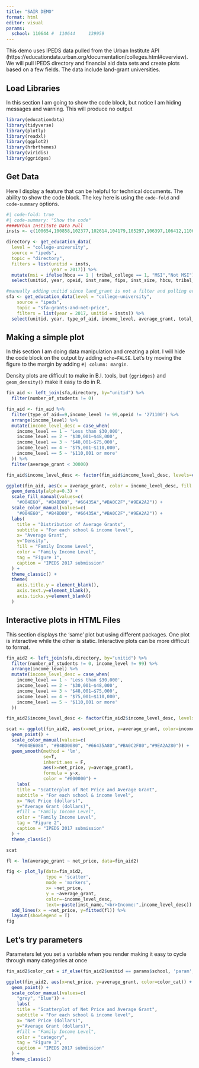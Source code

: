 ```yaml
---
title: "SAIR DEMO"
format: html
editor: visual
params: 
  school: 110644 #	110644     139959
---
```


This demo uses IPEDS data pulled from the Urban Institute API (https://educationdata.urban.org/documentation/colleges.html#overview). We will pull IPEDS directory and financial aid data sets and create plots based on a few fields.
The data include land-grant universities.

## Load Libraries

In this section I am going to show the code block, but notice I am hiding messages and warning. This will produce no output

```r
library(educationdata)
library(tidyverse)
library(plotly)
library(readxl)
library(ggplot2)
library(hrbrthemes)
library(viridis)
library(ggridges)
```

## Get Data

Here I display a feature that can be helpful for technical documents. The ability to show the code block. The key here is using the `code-fold` and `code-summary` options.

```r
#| code-fold: true
#| code-summary: "Show the code"
####Urban Institute Data Pull
insts <- c(100654,100858,102377,102614,104179,105297,106397,106412,110635,110644,110671,126818,129020,130934,130943,131399,133650,134130,139719,139959,141574,142285,145637,153603,155140,155399,157058,157085,159391,160621,161253,163286,163338,166629,171100,174066,175342,176080,177940,178396,180054,180160,180203,180212,180328,180461,180647,181419,181464,182290,183044,186380,187596,187745,188030,188216,190415,199102,199193,200086,200208,200332,200466,200527,200554,204796,207209,207388,209542,214777,217484,217882,218733,219277,219356,219374,219408,221759,221838,227526,228723,230728,231174,233921,234155,236939,237899,238032,240444,240727,240736,240754,240790,243197,243638,243665,243780,260372,366340,380359,380368,380377,413617,413626,434016,434584,434751,441070,442781)

directory <- get_education_data(
  level = "college-university",
  source = "ipeds",
  topic = "directory",
  filters = list(unitid = insts,
                 year = 2017)) %>%
  mutate(msi = ifelse(hbcu == 1 | tribal_college == 1, "MSI","Not MSI")) %>% #msi flag
  select(unitid, year, opeid, inst_name, fips, inst_size, hbcu, tribal_college, offering_highest_degree, inst_system_flag, msi) #keep relevant fields

#manually adding unitid since land_grant is not a filter and pulling everything would take longer
sfa <- get_education_data(level = "college-university",
    source = "ipeds",
    topic = "sfa-grants-and-net-price",
    filters = list(year = 2017, unitid = insts)) %>% 
  select(unitid, year, type_of_aid, income_level, average_grant, total_grant, net_price, number_of_students, number_receiving_grants) #keep relevant fields

```

## Making a simple plot

In this section I am doing data manipulation and creating a plot. I will hide the code block on the output by adding `echo=FALSE`.  Let's try moving the figure to the margin by adding `#| column: margin`.

Density plots are difficult to make in B.I. tools, but `{ggridges}` and `geom_density()` make it easy to do in R.

```r

fin_aid <- left_join(sfa,directory, by="unitid") %>%
  filter(number_of_students != 0)

fin_aid <- fin_aid %>%
  filter(type_of_aid==9,income_level != 99,opeid != '271100') %>%
  arrange(income_level) %>%
  mutate(income_level_desc = case_when(
    income_level == 1 ~ 'Less than $30,000',
    income_level == 2 ~ '$30,001–$48,000',
    income_level == 3 ~ '$48,001–$75,000',
    income_level == 4 ~ '$75,001–$110,000',
    income_level == 5 ~ '$110,001 or more'
  )) %>%
  filter(average_grant < 30000)

fin_aid$income_level_desc <- factor(fin_aid$income_level_desc, levels=c('Less than $30,000', '$30,001–$48,000', '$48,001–$75,000', '$75,001–$110,000','$110,001 or more')) 

ggplot(fin_aid, aes(x = average_grant, color = income_level_desc, fill = income_level_desc)) +
  geom_density(alpha=0.3) + 
  scale_fill_manual(values=c(
    "#004E60", "#B4BD00", "#66435A","#BA0C2F","#9EA2A2")) + 
  scale_color_manual(values=c(
    "#004E60", "#B4BD00", "#66435A","#BA0C2F","#9EA2A2")) +
  labs(
    title = "Distribution of Average Grants",
    subtitle = "For each school & income level",
    x= "Average Grant",
    y="Density",
    fill = "Family Income Level",
    color = "Family Income Level",
    tag = "Figure 1",
    caption = "IPEDS 2017 submission"
  ) +
  theme_classic() +
  theme(
    axis.title.y = element_blank(),
    axis.text.y=element_blank(),
    axis.ticks.y=element_blank()
  )

```

## Interactive plots in HTML Files

This section displays the 'same' plot but using different packages. One plot is interactive while the other is static.  Interactive plots can be more difficult to format.


```r
fin_aid2 <- left_join(sfa,directory, by="unitid") %>%
  filter(number_of_students != 0, income_level != 99) %>%
  arrange(income_level) %>%
  mutate(income_level_desc = case_when(
    income_level == 1 ~ 'Less than $30,000',
    income_level == 2 ~ '$30,001–$48,000',
    income_level == 3 ~ '$48,001–$75,000',
    income_level == 4 ~ '$75,001–$110,000',
    income_level == 5 ~ '$110,001 or more'
  ))

fin_aid2$income_level_desc <- factor(fin_aid2$income_level_desc, levels=c('Less than $30,000', '$30,001–$48,000', '$48,001–$75,000', '$75,001–$110,000','$110,001 or more')) 

scat <- ggplot(fin_aid2, aes(x=net_price, y=average_grant, color=income_level_desc)) + 
  geom_point() +
  scale_color_manual(values=c(
    "#004E6080", "#B4BD0080", "#66435A80","#BA0C2F80","#9EA2A280")) + 
  geom_smooth(method = 'lm',
              se=T,
              inherit.aes = F,
              aes(x=net_price, y=average_grant),
              formula = y~x,
              color = "#000000") +
    labs(
    title = "Scatterplot of Net Price and Average Grant",
    subtitle = "For each school & income level",
    x= "Net Price (dollars)",
    y="Average Grant (dollars)",
    #fill = "Family Income Level",
    color = "Family Income Level",
    tag = "Figure 2",
    caption = "IPEDS 2017 submission"
  ) +
  theme_classic()

scat
```

```r
fl <- lm(average_grant ~ net_price, data=fin_aid2)

fig <- plot_ly(data=fin_aid2,
               type = 'scatter',
               mode = 'markers',
               x= ~net_price,
               y = ~average_grant,
               color=~income_level_desc,
               text=~paste(inst_name,"<br>Income:",income_level_desc)) %>%
  add_lines(x = ~net_price, y=fitted(fl)) %>%
  layout(showlegend = T)
fig
```


## Let's try parameters

Parameters let you set a variable when you render making it easy to cycle through many categories at once

```r
fin_aid2$color_cat = if_else(fin_aid2$unitid == params$school, 'param','other')

ggplot(fin_aid2, aes(x=net_price, y=average_grant, color=color_cat)) + 
  geom_point() +
  scale_color_manual(values=c(
    "grey", "blue")) + 
    labs(
    title = "Scatterplot of Net Price and Average Grant",
    subtitle = "For each school & income level",
    x= "Net Price (dollars)",
    y="Average Grant (dollars)",
    #fill = "Family Income Level",
    color = "category",
    tag = "Figure 3",
    caption = "IPEDS 2017 submission"
  ) +
  theme_classic()
```